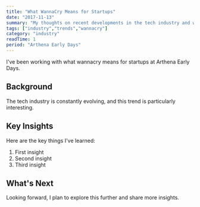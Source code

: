 ```yaml
---
title: "What WannaCry Means for Startups"
date: "2017-11-13"
summary: "My thoughts on recent developments in the tech industry and what they mean for developers."
tags: ["industry","trends","wannacry"]
category: "industry"
readTime: 1
period: "Arthena Early Days"
---
```


I've been working with what wannacry means for startups at Arthena Early Days.

## Background

The tech industry is constantly evolving, and this trend is particularly interesting.

## Key Insights

Here are the key things I've learned:

1. First insight
2. Second insight
3. Third insight

## What's Next

Looking forward, I plan to explore this further and share more insights.

